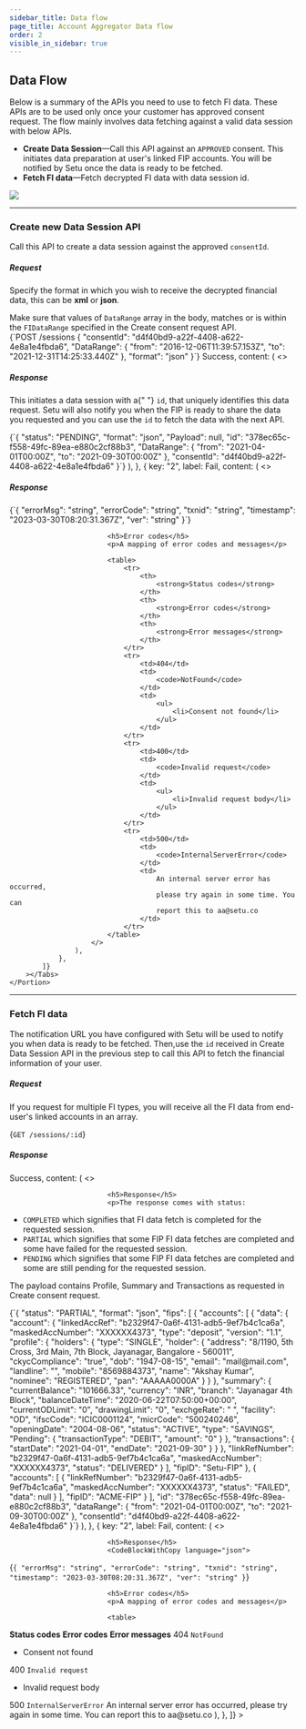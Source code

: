 ```yaml
---
sidebar_title: Data flow
page_title: Account Aggregator Data flow
order: 2
visible_in_sidebar: true
---
```


## Data Flow

Below is a summary of the APIs you need to use to fetch FI data. These APIs are to be used only once your customer has approved consent request. The flow mainly involves data fetching against a valid data session with below APIs.

-   **Create Data Session**—Call this API against an `APPROVED` consent. This initiates data preparation at user's linked FIP accounts. You will be notified by Setu once the data is ready to be fetched.
-   **Fetch FI data**—Fetch decrypted FI data with data session id.

![](https://storage.googleapis.com/strapi-assets/latest/data_session_56485983c0/data_session_56485983c0.png)

<hr class="primary" />

### Create new Data Session API

Call this API to create a data session against the approved `consentId`.

##### Request

Specify the format in which you wish to receive the decrypted financial data, this can be **xml** or **json**.

<Callout type="tip">
    Make sure that values of <code>DataRange</code> array in the body, matches
    or is within the <code>FIDataRange</code> specified in the Create consent
    request API.
</Callout>

<br />

<CodeBlockWithCopy language="json">
    {`POST /sessions
{
    "consentId": "d4f40bd9-a22f-4408-a622-4e8a1e4fbda6",
    "DataRange": {
        "from": "2016-12-06T11:39:57.153Z",
        "to": "2021-12-31T14:25:33.440Z"
    },
    "format": "json"
}`}
</CodeBlockWithCopy>
<Row>
    <Portion desktopSpan="whole">
        <Tabs
            tabs={[
                {
                    key: "1",
                    label: <Badge type="success">Success</Badge>,
                    content: (
                        <>
                            <h5>Response</h5>
                            <p>
                                This initiates a data session with a{" "}
                                <code>id</code>, that uniquely identifies this
                                data request. Setu will also notify you when the
                                FIP is ready to share the data you requested and
                                you can use the <code>id</code> to fetch the
                                data with the next API.
                            </p>
                            <CodeBlockWithCopy language="json">
                                {`{
    "status": "PENDING",
    "format": "json",
    "Payload": null,
    "id": "378ec65c-f558-49fc-89ea-e880c2cf88b3",
    "DataRange": {
        "from": "2021-04-01T00:00Z",
        "to": "2021-09-30T00:00Z"
    },
    "consentId": "d4f40bd9-a22f-4408-a622-4e8a1e4fbda6"
}`}
                            </CodeBlockWithCopy>
                        </>
                    ),
                },
                {
                    key: "2",
                    label: <Badge type="failure">Fail</Badge>,
                    content: (
                        <>
                            <h5>Response</h5>
                            <CodeBlockWithCopy language="json">
                                {`{
  "errorMsg": "string",
  "errorCode": "string",
  "txnid": "string",
  "timestamp": "2023-03-30T08:20:31.367Z",
  "ver": "string"
}`}
                            </CodeBlockWithCopy>

                            <h5>Error codes</h5>
                            <p>A mapping of error codes and messages</p>

                            <table>
                                <tr>
                                    <th>
                                        <strong>Status codes</strong>
                                    </th>
                                    <th>
                                        <strong>Error codes</strong>
                                    </th>
                                    <th>
                                        <strong>Error messages</strong>
                                    </th>
                                </tr>
                                <tr>
                                    <td>404</td>
                                    <td>
                                        <code>NotFound</code>
                                    </td>
                                    <td>
                                        <ul>
                                            <li>Consent not found</li>
                                        </ul>
                                    </td>
                                </tr>
                                <tr>
                                    <td>400</td>
                                    <td>
                                        <code>Invalid request</code>
                                    </td>
                                    <td>
                                        <ul>
                                            <li>Invalid request body</li>
                                        </ul>
                                    </td>
                                </tr>
                                <tr>
                                    <td>500</td>
                                    <td>
                                        <code>InternalServerError</code>
                                    </td>
                                    <td>
                                        An internal server error has occurred,
                                        please try again in some time. You can
                                        report this to aa@setu.co
                                    </td>
                                </tr>
                            </table>
                        </>
                    ),
                },
            ]}
        ></Tabs>
    </Portion>
</Row>

<hr class="primary" />

### Fetch FI data

The notification URL you have configured with Setu will be used to notify you when data is ready to be fetched. Then,use the `id` received in Create Data Session API in the previous step to call this API to fetch the financial information of your user.

##### Request

If you request for multiple FI types, you will receive all the FI data from end-user's linked accounts in an array.

<CodeBlockWithCopy language="json">{`GET /sessions/:id`}</CodeBlockWithCopy>

##### Response

<Row>
    <Portion desktopSpan="whole">
        <Tabs
            tabs={[
                {
                    key: "1",
                    label: <Badge type="success">Success</Badge>,
                    content: (
                        <>
                            
                            
                            <h5>Response</h5>
                            <p>The response comes with status:

-   `COMPLETED` which signifies that FI data fetch is completed for the requested session.
-   `PARTIAL` which signifies that some FIP FI data fetches are completed and some have failed for the requested session.
-   `PENDING` which signifies that some FIP FI data fetches are completed and some are still pending for the requested session.

The payload contains Profile, Summary and Transactions as requested in Create consent request.

</p>
                            <CodeBlockWithCopy language="json">
    {`{
  "status": "PARTIAL",
  "format": "json",
  "fips": [
    {
      "accounts": [
        {
          "data": {
            "account": {
              "linkedAccRef": "b2329f47-0a6f-4131-adb5-9ef7b4c1ca6a",
              "maskedAccNumber": "XXXXXX4373",
              "type": "deposit",
              "version": "1.1",
              "profile": {
                "holders": {
                  "type": "SINGLE",
                  "holder": {
                    "address": "8/1190, 5th Cross, 3rd Main, 7th Block, Jayanagar, Bangalore - 560011",
                    "ckycCompliance": "true",
                    "dob": "1947-08-15",
                    "email": "mail@mail.com",
                    "landline": "",
                    "mobile": "8569884373",
                    "name": "Akshay Kumar",
                    "nominee": "REGISTERED",
                    "pan": "AAAAA0000A"
                  }
                }
              },
              "summary": {
                "currentBalance": "101666.33",
                "currency": "INR",
                "branch": "Jayanagar 4th Block",
                "balanceDateTime": "2020-06-22T07:50:00+00:00",
                "currentODLimit": "0",
                "drawingLimit": "0",
                "exchgeRate": " ",
                "facility": "OD",
                "ifscCode": "ICIC0001124",
                "micrCode": "500240246",
                "openingDate": "2004-08-06",
                "status": "ACTIVE",
                "type": "SAVINGS",
                "Pending": {
                  "transactionType": "DEBIT",
                  "amount": "0"
                }
              },
              "transactions": {
                "startDate": "2021-04-01",
                "endDate": "2021-09-30"
              }
            }
          },
          "linkRefNumber": "b2329f47-0a6f-4131-adb5-9ef7b4c1ca6a",
          "maskedAccNumber": "XXXXXX4373",
          "status": "DELIVERED"
        }
      ],
      "fipID": "Setu-FIP"
    },
    {
      "accounts": [
        {
          "linkRefNumber": "b2329f47-0a6f-4131-adb5-9ef7b4c1ca6a",
          "maskedAccNumber": "XXXXXX4373",
          "status": "FAILED",
          "data": null
        }
      ],
      "fipID": "ACME-FIP"
    }
  ],
  "id": "378ec65c-f558-49fc-89ea-e880c2cf88b3",
  "dataRange": {
    "from": "2021-04-01T00:00Z",
    "to": "2021-09-30T00:00Z"
  },
  "consentId": "d4f40bd9-a22f-4408-a622-4e8a1e4fbda6"
}`}
</CodeBlockWithCopy>
                        </>
                    ),
                },
                {
                    key: "2",
                    label: <Badge type="failure">Fail</Badge>,
                    content: (
                        <>
                            
                            
                            <h5>Response</h5>
                            <CodeBlockWithCopy language="json">
{`{
  "errorMsg": "string",
  "errorCode": "string",
  "txnid": "string",
  "timestamp": "2023-03-30T08:20:31.367Z",
  "ver": "string"
}`}
</CodeBlockWithCopy>
                            
                            <h5>Error codes</h5>
                            <p>A mapping of error codes and messages</p>
                            
                            <table>
  <tr>
    <th>
      <strong>Status codes</strong>
    </th>
    <th>
      <strong>Error codes</strong>
    </th>
    <th>
      <strong>Error messages</strong>
    </th>
  </tr>
  <tr>
    <td>404</td>
    <td><code>NotFound</code></td>
    <td>
      <ul>
        <li>Consent not found</li>
      </ul>
    </td>
  </tr>
  <tr>
    <td>400</td>
    <td><code>Invalid request</code></td>
    <td>
      <ul>
        <li>Invalid request body</li>
      </ul>
    </td>
  </tr>
  <tr>
    <td>500</td>
    <td><code>InternalServerError</code></td>
    <td>
      An internal server error has occurred, please try again in some time. You can report this to aa@setu.co
    </td>
  </tr>
</table>
                        </>
                    ),
                },
            ]}
        ></Tabs>
    </Portion>
</Row>

<WasPageHelpful />
